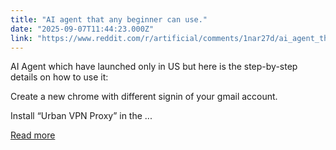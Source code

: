 ```yaml
---
title: "AI agent that any beginner can use."
date: "2025-09-07T11:44:23.000Z"
link: "https://www.reddit.com/r/artificial/comments/1nar27d/ai_agent_that_any_beginner_can_use/"
---
```


AI Agent which have launched only in US but here is the step-by-step details on how to use it: 
  
Create a new chrome with different signin of your gmail account. 
 
Install “Urban VPN Proxy” in the ...

[Read more](https://www.reddit.com/r/artificial/comments/1nar27d/ai_agent_that_any_beginner_can_use/)
